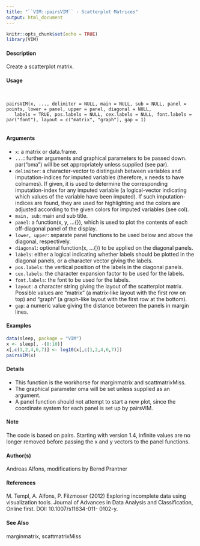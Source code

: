 ```yaml
---
title: "``VIM::pairsVIM`` - Scatterplot Matrices"
output: html_document
---
```


```r
knitr::opts_chunk$set(echo = TRUE)
library(VIM)
```

#### Description 

Create a scatterplot matrix.

#### Usage 
<pre><code>

pairsVIM(x, ..., delimiter = NULL, main = NULL, sub = NULL, panel = points, lower = panel, upper = panel, diagonal = NULL,
   labels = TRUE, pos.labels = NULL, cex.labels = NULL, font.labels = par("font"), layout = c("matrix", "graph"), gap = 1)
   
</code></pre>

#### Arguments

*	``	x	``:	a matrix or data.frame.
*	``	...	``:	further arguments and graphical parameters to be passed down. par("oma") 	will be set appropriately unless supplied (see par).
*	``	delimiter	``:	a character-vector to distinguish between variables and imputation-indices for imputed variables (therefore, x needs to have colnames). If given, it is used to determine the corresponding imputation-index for any imputed variable (a logical-vector indicating which values of the variable have been imputed). If such imputation-indices are found, they are used for highlighting and the colors	are adjusted according to the given colors for imputed variables (see col).
*	``	main, sub	``:	main and sub title.
*	``	panel	``:	a function(x, y, ...{}), which is used to plot the contents of each off-diagonal panel of the display.
*	``	lower, upper	``:	separate panel functions to be used below and above the diagonal, respectively.
*	``	diagonal	``:	optional function(x, ...{}) to be applied on the diagonal panels.
*	``	labels	``:	either a logical indicating whether labels should be plotted in the diagonal panels, or a character vector giving the labels.
*	``	pos.labels	``:	the vertical position of the labels in the diagonal panels.
*	``	cex.labels	``:	the character expansion factor to be used for the labels.
*	``	font.labels	``:	the font to be used for the labels.
*	``	layout	``:	a character string giving the layout of the scatterplot matrix. Possible values are "matrix" (a matrix-like layout with the first row on top) and "graph" (a graph-like layout with the first row at the bottom).
*	``	gap	``:	a numeric value giving the distance between the panels in margin lines.




#### Examples 
```r
data(sleep, package = "VIM")
x <- sleep[, -(8:10)]
x[,c(1,2,4,6,7)] <- log10(x[,c(1,2,4,6,7)])
pairsVIM(x)
```

#### Details 

* This function is the workhorse for marginmatrix and scattmatrixMiss.
* The graphical parameter oma will be set unless supplied as an argument.
* A panel function should not attempt to start a new plot, since the coordinate system for each panel is set up by pairsVIM.

#### Note
The code is based on pairs. Starting with version 1.4, infinite values are no longer removed before passing the x and y vectors to the panel functions.

#### Author(s)
Andreas Alfons, modifications by Bernd Prantner

#### References
M. Templ, A. Alfons, P. Filzmoser (2012) Exploring incomplete data using visualization tools.
Journal of Advances in Data Analysis and Classification, Online first. DOI: 10.1007/s11634-011-
0102-y.

#### See Also
marginmatrix, scattmatrixMiss
